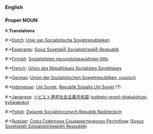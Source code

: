===English===
===Proper NOUN===
#:'''Translations'''
#:*[[Dutch]]: [[Unie van Socialistische Sovjetrepublieken]]
#:*[[Esperanto]]: [[Sojuz Sovetskiĥ Socialistiĉeskiĥ Respublik]]
#:*[[Finnish]]: [[Sosialististen neuvostotasavaltojen liitto]]
#:*[[French]]: [[Union des Républiques Socialistes Soviétiques]]
#:*[[German]]: [[Union der Sozialistischen Sowjetrepubliken, russisch]]
#:*[[Indonesian]]: [[Uni Soviet]], [[Republik Sosialis Uni Soviet]] (?)
#:*[[Japanese]]: [[ソビエト]][[連邦]][[社会主義]][[共和国]] ([[sobieto-renpō-shakaishugi-kyōwakoku]])
#:*[[Polish]]: [[Związek Socjalistycznych Republik Radzieckich]]
#:*[[Russian]]: [[Союз Советских Социалистических Республик]] ([[Soyuz Sovetskikh Sotsialisticheskikh Respublik]])